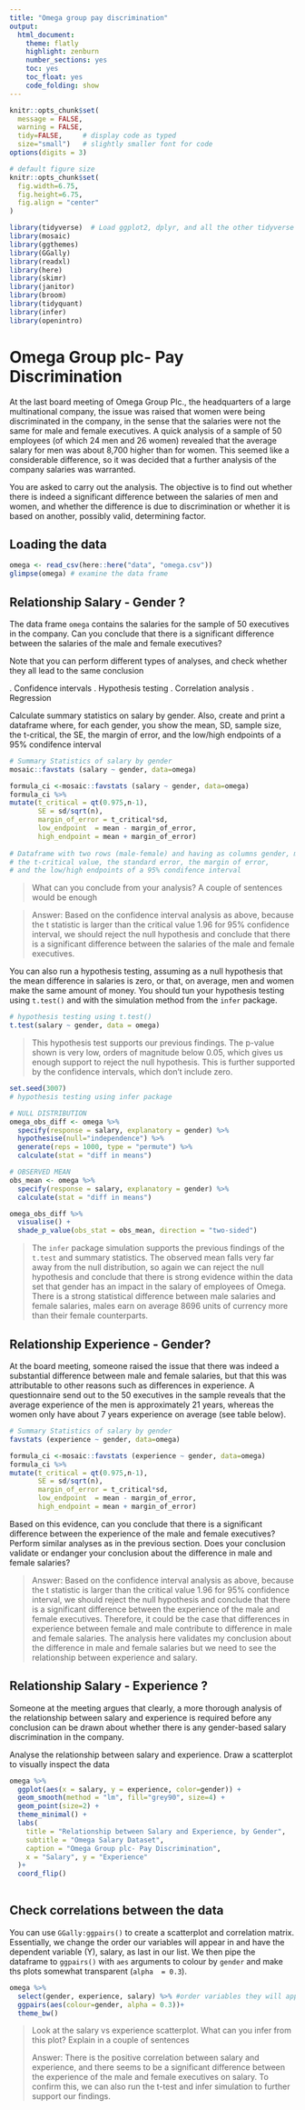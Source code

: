 ```yaml
---
title: "Omega group pay discrimination"
output:
  html_document:
    theme: flatly
    highlight: zenburn
    number_sections: yes
    toc: yes
    toc_float: yes
    code_folding: show
---
```


```r
knitr::opts_chunk$set(
  message = FALSE, 
  warning = FALSE, 
  tidy=FALSE,     # display code as typed
  size="small")   # slightly smaller font for code
options(digits = 3)

# default figure size
knitr::opts_chunk$set(
  fig.width=6.75, 
  fig.height=6.75,
  fig.align = "center"
)
```

```r
library(tidyverse)  # Load ggplot2, dplyr, and all the other tidyverse packages
library(mosaic)
library(ggthemes)
library(GGally)
library(readxl)
library(here)
library(skimr)
library(janitor)
library(broom)
library(tidyquant)
library(infer)
library(openintro)
```

# Omega Group plc- Pay Discrimination

At the last board meeting of Omega Group Plc., the headquarters of a large multinational company, the issue was raised that women were being discriminated in the company, in the sense that the salaries were not the same for male and female executives. A quick analysis of a sample of 50 employees (of which 24 men and 26 women) revealed that the average salary for men was about 8,700 higher than for women. This seemed like a considerable difference, so it was decided that a further analysis of the company salaries was warranted.

You are asked to carry out the analysis. The objective is to find out whether there is indeed a significant difference between the salaries of men and women, and whether the difference is due to discrimination or whether it is based on another, possibly valid, determining factor.

## Loading the data

```r
omega <- read_csv(here::here("data", "omega.csv"))
glimpse(omega) # examine the data frame
```

## Relationship Salary - Gender ?

The data frame `omega` contains the salaries for the sample of 50 executives in the company. Can you conclude that there is a significant difference between the salaries of the male and female executives?

Note that you can perform different types of analyses, and check whether they all lead to the same conclusion

. Confidence intervals . Hypothesis testing . Correlation analysis . Regression

Calculate summary statistics on salary by gender. Also, create and print a dataframe where, for each gender, you show the mean, SD, sample size, the t-critical, the SE, the margin of error, and the low/high endpoints of a 95% condifence interval

```r
# Summary Statistics of salary by gender
mosaic::favstats (salary ~ gender, data=omega)

formula_ci <-mosaic::favstats (salary ~ gender, data=omega) 
formula_ci %>% 
mutate(t_critical = qt(0.975,n-1),
       SE = sd/sqrt(n),
       margin_of_error = t_critical*sd,
       low_endpoint  = mean - margin_of_error,
       high_endpoint = mean + margin_of_error)
       
# Dataframe with two rows (male-female) and having as columns gender, mean, SD, sample size, 
# the t-critical value, the standard error, the margin of error, 
# and the low/high endpoints of a 95% condifence interval
```

> What can you conclude from your analysis? A couple of sentences would be enough

> Answer: Based on the confidence interval analysis as above, because the t statistic is larger than the critical value 1.96 for 95% confidence interval, we should reject the null hypothesis and conclude that there is a significant difference between the salaries of the male and female executives.

You can also run a hypothesis testing, assuming as a null hypothesis that the mean difference in salaries is zero, or that, on average, men and women make the same amount of money. You should tun your hypothesis testing using `t.test()` and with the simulation method from the `infer` package.

```r
# hypothesis testing using t.test() 
t.test(salary ~ gender, data = omega)
```

> This hypothesis test supports our previous findings. The p-value shown is very low, orders of magnitude below 0.05, which gives us enough support to reject the null hypothesis. This is further supported by the confidence intervals, which don't include zero.

```r
set.seed(3007)
# hypothesis testing using infer package

# NULL DISTRIBUTION
omega_obs_diff <- omega %>%
  specify(response = salary, explanatory = gender) %>%
  hypothesise(null="independence") %>% 
  generate(reps = 1000, type = "permute") %>% 
  calculate(stat = "diff in means")

# OBSERVED MEAN
obs_mean <- omega %>%
  specify(response = salary, explanatory = gender) %>%
  calculate(stat = "diff in means")

omega_obs_diff %>% 
  visualise() +
  shade_p_value(obs_stat = obs_mean, direction = "two-sided")
```

> The `infer` package simulation supports the previous findings of the `t.test` and summary statistics. The observed mean falls very far away from the null distribution, so again we can reject the null hypothesis and conclude that there is strong evidence within the data set that gender has an impact in the salary of employees of Omega. There is a strong statistical difference between male salaries and female salaries, males earn on average 8696 units of currency more than their female counterparts.

## Relationship Experience - Gender?

At the board meeting, someone raised the issue that there was indeed a substantial difference between male and female salaries, but that this was attributable to other reasons such as differences in experience. A questionnaire send out to the 50 executives in the sample reveals that the average experience of the men is approximately 21 years, whereas the women only have about 7 years experience on average (see table below).

```r
# Summary Statistics of salary by gender
favstats (experience ~ gender, data=omega)

formula_ci <-mosaic::favstats (experience ~ gender, data=omega) 
formula_ci %>% 
mutate(t_critical = qt(0.975,n-1),
       SE = sd/sqrt(n),
       margin_of_error = t_critical*sd,
       low_endpoint  = mean - margin_of_error,
       high_endpoint = mean + margin_of_error)

```

Based on this evidence, can you conclude that there is a significant difference between the experience of the male and female executives? Perform similar analyses as in the previous section. Does your conclusion validate or endanger your conclusion about the difference in male and female salaries?

> Answer: Based on the confidence interval analysis as above, because the t statistic is larger than the critical value 1.96 for 95% confidence interval, we should reject the null hypothesis and conclude that there is a significant difference between the experience of the male and female executives. Therefore, it could be the case that differences in experience between female and male contribute to difference in male and female salaries. The analysis here validates my conclusion about the difference in male and female salaries but we need to see the relationship between experience and salary.

## Relationship Salary - Experience ?

Someone at the meeting argues that clearly, a more thorough analysis of the relationship between salary and experience is required before any conclusion can be drawn about whether there is any gender-based salary discrimination in the company.

Analyse the relationship between salary and experience. Draw a scatterplot to visually inspect the data

```r

omega %>% 
  ggplot(aes(x = salary, y = experience, color=gender)) +
  geom_smooth(method = "lm", fill="grey90", size=4) + 
  geom_point(size=2) +
  theme_minimal() +
  labs(
    title = "Relationship between Salary and Experience, by Gender",
    subtitle = "Omega Salary Dataset",
    caption = "Omega Group plc- Pay Discrimination",
    x = "Salary", y = "Experience"
  )+ 
  coord_flip()
  
```

## Check correlations between the data

You can use `GGally:ggpairs()` to create a scatterplot and correlation matrix. Essentially, we change the order our variables will appear in and have the dependent variable (Y), salary, as last in our list. We then pipe the dataframe to `ggpairs()` with `aes` arguments to colour by `gender` and make ths plots somewhat transparent (`alpha  = 0.3`).

```r
omega %>% 
  select(gender, experience, salary) %>% #order variables they will appear in ggpairs()
  ggpairs(aes(colour=gender, alpha = 0.3))+
  theme_bw()
```

> Look at the salary vs experience scatterplot. What can you infer from this plot? Explain in a couple of sentences
>
> Answer: There is the positive correlation between salary and experience, and there seems to be a significant difference between the experience of the male and female executives on salary. To confirm this, we can also run the t-test and infer simulation to further support our findings.
